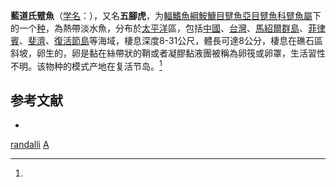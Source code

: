 {{Speciesbox
| status = 
| status_system = 
| image = Randalls Frogfish.jpg
| genus = Antennarius
| species = randalli
| authority = (Allen, 1970)<ref name='id8890'>{{cite web| url =http://www.bioinfo.cn/db05/BjdwSpecies.php?action=view&id=8890| title =兰道氏躄鱼| work =《中国动物物种编目数据库》| publisher =中国科学院微生物研究所| author =中国科学院动物研究所| accessdate =2009-04-16| deadurl =yes| archiveurl =https://web.archive.org/web/20160305101641/http://www.bioinfo.cn/db05/BjdwSpecies.php?action=view&id=8890| archivedate =2016-03-05}}</ref>
}}

'''藍道氏躄魚'''（[[学名|学名]]：{{lang|la|'''''Antennarius randalli'''''}}），又名'''五腳虎'''，为[[輻鰭魚綱|輻鰭魚綱]][[鮟鱇目|鮟鱇目]][[躄魚亞目|躄魚亞目]][[躄魚科|躄魚科]][[躄魚屬|躄魚屬]]下的一个[[种|种]]，為熱帶淡水魚，分布於[[太平洋|太平洋]]區，包括[[中國|中國]]、[[台灣|台灣]]、[[馬紹爾群島|馬紹爾群島]]、[[菲律賓|菲律賓]]、[[斐濟|斐濟]]、[[復活節島|復活節島]]等海域，棲息深度8-31公尺，體長可達8公分，棲息在礁石區斜坡，卵生的，卵是黏在絲帶狀的鞘或者凝膠黏液團被稱為卵筏或卵罩，生活習性不明。该物种的模式产地在复活节岛。<ref name='id8890'/>

== 参考文献 ==
{{reflist}}
{{refbegin}}
* {{TaiBNET| zh=藍道氏躄魚 | id=381142 | binomial=Antennarius randalli | authority=Allen, 1970 | var= | accessdate=2013-01-24}}
{{refend}}

{{Wikispecies|Antennarius randalli}}
{{Taxonbar|from=Q2254877}}

[[Category:躄鱼属|randalli]]
[[Category:1970年描述的魚類|A]]

{{鱼类小作品}}